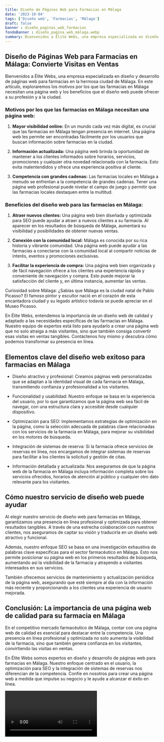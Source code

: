 ```yaml
---
title: Diseño de Páginas Web para Farmacias en Málaga
date: '2023-10-04'
tags: ['Diseño web', 'Farmacias', 'Málaga']
draft: false
banner : diseño_paginas_web_farmacias
fondoBanner : diseño_pagina_web_málaga.webp
summary: Bienvenidos a Élite Webs, una empresa especializada en diseño y desarrollo de páginas web para farmacias en la hermosa ciudad de Málaga. En este artículo, exploraremos los motivos por los que las farmacias en Málaga necesitan una página web y los beneficios que el diseño web puede ofrecer a su profesión y a la ciudad.
---
```


## Diseño de Páginas Web para Farmacias en Málaga: Convierte Visitas en Ventas

Bienvenidos a Élite Webs, una empresa especializada en diseño y desarrollo de páginas web para farmacias en la hermosa ciudad de Málaga. En este artículo, exploraremos los motivos por los que las farmacias en Málaga necesitan una página web y los beneficios que el diseño web puede ofrecer a su profesión y a la ciudad.

### Motivos por los que las farmacias en Málaga necesitan una página web:

1. **Mayor visibilidad online:** En un mundo cada vez más digital, es crucial que las farmacias en Málaga tengan presencia en internet. Una página web les permite ser encontradas fácilmente por los usuarios que buscan información sobre farmacias en la ciudad.

2. **Información actualizada:** Una página web brinda la oportunidad de mantener a los clientes informados sobre horarios, servicios, promociones y cualquier otra novedad relacionada con la farmacia. Esto evita malentendidos y ofrece una experiencia positiva al cliente.

3. **Competencia con grandes cadenas:** Las farmacias locales en Málaga a menudo se enfrentan a la competencia de grandes cadenas. Tener una página web profesional puede nivelar el campo de juego y permitir que las farmacias locales destaquen entre la multitud.

### Beneficios del diseño web para las farmacias en Málaga:

1. **Atraer nuevos clientes:** Una página web bien diseñada y optimizada para SEO puede ayudar a atraer a nuevos clientes a su farmacia. Al aparecer en los resultados de búsqueda de Málaga, aumentará su visibilidad y posibilidades de obtener nuevas ventas.

2. **Conexión con la comunidad local:** Málaga es conocida por su rica historia y vibrante comunidad. Una página web puede ayudar a las farmacias a conectarse con la comunidad local al compartir noticias de interés, eventos y promociones exclusivas.

3. **Facilitar la experiencia de compra:** Una página web bien organizada y de fácil navegación ofrece a los clientes una experiencia rápida y conveniente de navegación y compra. Esto puede mejorar la satisfacción del cliente y, en última instancia, aumentar las ventas.

Curiosidad sobre Málaga: ¿Sabías que Málaga es la ciudad natal de Pablo Picasso? El famoso pintor y escultor nació en el corazón de esta encantadora ciudad y su legado artístico todavía se puede apreciar en el Museo Picasso.

En Élite Webs, entendemos la importancia de un diseño web de calidad y adaptado a las necesidades específicas de las farmacias en Málaga. Nuestro equipo de expertos está listo para ayudarlo a crear una página web que no solo atraiga a más visitantes, sino que también consiga convertir esas visitas en ventas tangibles. Contáctenos hoy mismo y descubra cómo podemos transformar su presencia en línea.

<GifSeo />

<Cta />

## Elementos clave del diseño web exitoso para farmacias en Málaga

- Diseño atractivo y profesional: Creamos páginas web personalizadas que se adaptan a la identidad visual de cada farmacia en Málaga, transmitiendo confianza y profesionalidad a los visitantes.

- Funcionalidad y usabilidad: Nuestro enfoque se basa en la experiencia del usuario, por lo que garantizamos que la página web sea fácil de navegar, con una estructura clara y accesible desde cualquier dispositivo.

- Optimización para SEO: Implementamos estrategias de optimización en la página, como la selección adecuada de palabras clave relacionadas con los servicios de la farmacia en Málaga, para mejorar su visibilidad en los motores de búsqueda.

- Integración de sistemas de reserva: Si la farmacia ofrece servicios de reservas en línea, nos encargamos de integrar sistemas de reservas para facilitar a los clientes la solicitud y gestión de citas.

- Información detallada y actualizada: Nos aseguramos de que la página web de la farmacia en Málaga incluya información completa sobre los servicios ofrecidos, horarios de atención al público y cualquier otro dato relevante para los visitantes.

## Cómo nuestro servicio de diseño web puede ayudar

Al elegir nuestro servicio de diseño web para farmacias en Málaga, garantizamos una presencia en línea profesional y optimizada para obtener resultados tangibles. A través de una estrecha colaboración con nuestros clientes, nos aseguramos de captar su visión y traducirla en un diseño web atractivo y funcional.

Además, nuestro enfoque SEO se basa en una investigación exhaustiva de palabras clave específicas para el sector farmacéutico en Málaga. Esto nos permite posicionar su página web en los primeros resultados de búsqueda, aumentando así la visibilidad de la farmacia y atrayendo a visitantes interesados en sus servicios.

También ofrecemos servicios de mantenimiento y actualización periódica de la página web, asegurando que esté siempre al día con la información más reciente y proporcionando a los clientes una experiencia de usuario mejorada.

## Conclusión: La importancia de una página web de calidad para su farmacia en Málaga

En el competitivo mercado farmacéutico de Málaga, contar con una página web de calidad es esencial para destacar entre la competencia. Una presencia en línea profesional y optimizada no solo aumenta la visibilidad de la farmacia, sino que también genera confianza en los visitantes, convirtiendo las visitas en ventas.

En Élite Webs somos expertos en diseño y desarrollo de páginas web para farmacias en Málaga. Nuestro enfoque centrado en el usuario, la optimización para SEO y la integración de sistemas de reservas nos diferencian de la competencia. Confíe en nosotros para crear una página web a medida que impulse su negocio y le ayude a alcanzar el éxito en línea.

<Video />

<CtaBot job='Farmacias' city='Málaga'/>

<Gmaps query='Málaga+españa+maps' />